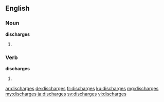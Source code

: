 ==English==

===Noun===
'''discharges'''
# {{plural of|discharge}}

===Verb===
'''discharges'''

# {{en-third-person singular of|discharge}}

[[ar:discharges]]
[[de:discharges]]
[[fr:discharges]]
[[ku:discharges]]
[[mg:discharges]]
[[my:discharges]]
[[ja:discharges]]
[[sv:discharges]]
[[vi:discharges]]